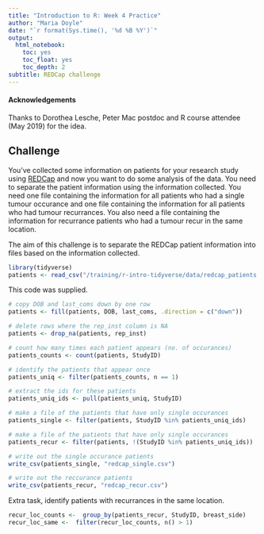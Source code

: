 ```yaml
---
title: "Introduction to R: Week 4 Practice"
author: "Maria Doyle"
date: "`r format(Sys.time(), '%d %B %Y')`"
output: 
  html_notebook:
    toc: yes
    toc_float: yes
    toc_depth: 2
subtitle: REDCap challenge
---
```


#### Acknowledgements
Thanks to Dorothea Lesche, Peter Mac postdoc and R course attendee (May 2019) for the idea.

## Challenge

You've collected some information on patients for your research study using [REDCap](https://www.project-redcap.org/) and now you want to do some analysis of the data. You need to separate the patient information using the information collected. You need one file containing the information for all patients who had a single tumour occurance and one file containing the information for all patients who had tumour recurrances. You also need a file containing the information for recurrance patients who had a tumour recur in the same location.

The aim of this challenge is to separate the REDCap patient information into files based on the information collected.

```r
library(tidyverse)
patients <- read_csv("/training/r-intro-tidyverse/data/redcap_patients.csv")
```

This code was supplied.

```r
# copy DOB and last_coms down by one row
patients <- fill(patients, DOB, last_coms, .direction = c("down"))

# delete rows where the rep_inst column is NA
patients <- drop_na(patients, rep_inst)
```


```r
# count how many times each patient appears (no. of occurances)
patients_counts <- count(patients, StudyID)

# identify the patients that appear once
patients_uniq <- filter(patients_counts, n == 1)

# extract the ids for these patients
patients_uniq_ids <- pull(patients_uniq, StudyID)

# make a file of the patients that have only single occurances
patients_single <- filter(patients, StudyID %in% patients_uniq_ids)

# make a file of the patients that have only single occurances
patients_recur <- filter(patients, !(StudyID %in% patients_uniq_ids))

# write out the single occurance patients
write_csv(patients_single, "redcap_single.csv")

# write out the reccurance patients
write_csv(patients_recur, "redcap_recur.csv")
```

Extra task, identify patients with recurrances in the same location.

```r
recur_loc_counts <-  group_by(patients_recur, StudyID, breast_side)
recur_loc_same <-  filter(recur_loc_counts, n() > 1)
```

